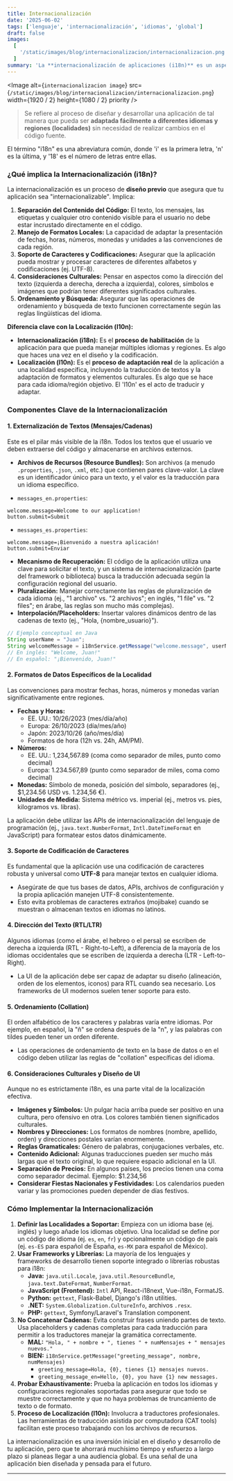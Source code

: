 ```yaml
---
title: Internacionalización
date: '2025-06-02'
tags: ['lenguaje', 'internacionalización', 'idiomas', 'global']
draft: false
images:
  [
    '/static/images/blog/internacionalizacion/internacionalizacion.png'
  ]
summary: 'La **internacionalización de aplicaciones (i18n)** es un aspecto crucial en el desarrollo de software hoy en día, especialmente en un mundo globalizado'
---
```


<Image
  alt={`internacionalizacion image`}
  src={`/static/images/blog/internacionalizacion/internacionalizacion.png`}
  width={1920 / 2}
  height={1080 / 2}
  priority
/>

>Se refiere al proceso de diseñar y desarrollar una aplicación de tal manera que pueda ser **adaptada fácilmente a diferentes idiomas y regiones (localidades)** sin necesidad de realizar cambios en el código fuente.

El término "i18n" es una abreviatura común, donde 'i' es la primera letra, 'n' es la última, y '18' es el número de letras entre ellas.

### ¿Qué implica la Internacionalización (i18n)?

La internacionalización es un proceso de **diseño previo** que asegura que tu aplicación sea "internacionalizable". Implica:

1.  **Separación del Contenido del Código:** El texto, los mensajes, las etiquetas y cualquier otro contenido visible para el usuario no debe estar incrustado directamente en el código.
2.  **Manejo de Formatos Locales:** La capacidad de adaptar la presentación de fechas, horas, números, monedas y unidades a las convenciones de cada región.
3.  **Soporte de Caracteres y Codificaciones:** Asegurar que la aplicación pueda mostrar y procesar caracteres de diferentes alfabetos y codificaciones (ej. UTF-8).
4.  **Consideraciones Culturales:** Pensar en aspectos como la dirección del texto (izquierda a derecha, derecha a izquierda), colores, símbolos e imágenes que podrían tener diferentes significados culturales.
5.  **Ordenamiento y Búsqueda:** Asegurar que las operaciones de ordenamiento y búsqueda de texto funcionen correctamente según las reglas lingüísticas del idioma.

**Diferencia clave con la Localización (l10n):**

* **Internacionalización (i18n):** Es el **proceso de habilitación** de la aplicación para que pueda manejar múltiples idiomas y regiones. Es algo que haces una vez en el diseño y la codificación.
* **Localización (l10n):** Es el **proceso de adaptación real** de la aplicación a una localidad específica, incluyendo la traducción de textos y la adaptación de formatos y elementos culturales. Es algo que se hace para cada idioma/región objetivo. El 'l10n' es el acto de traducir y adaptar.

### Componentes Clave de la Internacionalización

#### 1\. Externalización de Textos (Mensajes/Cadenas)

Este es el pilar más visible de la i18n. Todos los textos que el usuario ve deben extraerse del código y almacenarse en archivos externos.

- **Archivos de Recursos (Resource Bundles):** Son archivos (a menudo `.properties`, `.json`, `.xml`, etc.) que contienen pares clave-valor. La clave es un identificador único para un texto, y el valor es la traducción para un idioma específico.

- `messages_en.properties`:
```
welcome.message=Welcome to our application!
button.submit=Submit
```
- `messages_es.properties`:
```
welcome.message=¡Bienvenido a nuestra aplicación!
button.submit=Enviar
```
- **Mecanismo de Recuperación:** El código de la aplicación utiliza una clave para solicitar el texto, y un sistema de internacionalización (parte del framework o biblioteca) busca la traducción adecuada según la configuración regional del usuario.
- **Pluralización:** Manejar correctamente las reglas de pluralización de cada idioma (ej., "1 archivo" vs. "2 archivos"; en inglés, "1 file" vs. "2 files"; en árabe, las reglas son mucho más complejas).
- **Interpolación/Placeholders:** Insertar valores dinámicos dentro de las cadenas de texto (ej., "Hola, {nombre_usuario}").

```java
// Ejemplo conceptual en Java
String userName = "Juan";
String welcomeMessage = i18nService.getMessage("welcome.message", userName);
// En inglés: "Welcome, Juan!"
// En español: "¡Bienvenido, Juan!"
```

#### 2\. Formatos de Datos Específicos de la Localidad

Las convenciones para mostrar fechas, horas, números y monedas varían significativamente entre regiones.

- **Fechas y Horas:**
  - EE. UU.: 10/26/2023 (mes/día/año)
  - Europa: 26/10/2023 (día/mes/año)
  - Japón: 2023/10/26 (año/mes/día)
  - Formatos de hora (12h vs. 24h, AM/PM).
- **Números:**
  - EE. UU.: 1,234,567.89 (coma como separador de miles, punto como decimal)
  - Europa: 1.234.567,89 (punto como separador de miles, coma como decimal)
- **Monedas:** Símbolo de moneda, posición del símbolo, separadores (ej., $1,234.56 USD vs. 1.234,56 €).
- **Unidades de Medida:** Sistema métrico vs. imperial (ej., metros vs. pies, kilogramos vs. libras).

La aplicación debe utilizar las APIs de internacionalización del lenguaje de programación (ej., `java.text.NumberFormat`, `Intl.DateTimeFormat` en JavaScript) para formatear estos datos dinámicamente.

#### 3\. Soporte de Codificación de Caracteres

Es fundamental que la aplicación use una codificación de caracteres robusta y universal como **UTF-8** para manejar textos en cualquier idioma.

- Asegúrate de que tus bases de datos, APIs, archivos de configuración y la propia aplicación manejen UTF-8 consistentemente.
- Esto evita problemas de caracteres extraños (mojibake) cuando se muestran o almacenan textos en idiomas no latinos.

#### 4\. Dirección del Texto (RTL/LTR)

Algunos idiomas (como el árabe, el hebreo o el persa) se escriben de derecha a izquierda (RTL - Right-to-Left), a diferencia de la mayoría de los idiomas occidentales que se escriben de izquierda a derecha (LTR - Left-to-Right).

- La UI de la aplicación debe ser capaz de adaptar su diseño (alineación, orden de los elementos, iconos) para RTL cuando sea necesario. Los frameworks de UI modernos suelen tener soporte para esto.

#### 5\. Ordenamiento (Collation)

El orden alfabético de los caracteres y palabras varía entre idiomas. Por ejemplo, en español, la "ñ" se ordena después de la "n", y las palabras con tildes pueden tener un orden diferente.

- Las operaciones de ordenamiento de texto en la base de datos o en el código deben utilizar las reglas de "collation" específicas del idioma.

#### 6\. Consideraciones Culturales y Diseño de UI

Aunque no es estrictamente i18n, es una parte vital de la localización efectiva.

- **Imágenes y Símbolos:** Un pulgar hacia arriba puede ser positivo en una cultura, pero ofensivo en otra. Los colores también tienen significados culturales.
- **Nombres y Direcciones:** Los formatos de nombres (nombre, apellido, orden) y direcciones postales varían enormemente.
- **Reglas Gramaticales:** Género de palabras, conjugaciones verbales, etc.
- **Contenido Adicional:** Algunas traducciones pueden ser mucho más largas que el texto original, lo que requiere espacio adicional en la UI.
- **Separación de Precios:** En algunos países, los precios tienen una coma como separador decimal. Ejemplo: $1.234,56
- **Considerar Fiestas Nacionales y Festividades:** Los calendarios pueden variar y las promociones pueden depender de días festivos.

### Cómo Implementar la Internacionalización

1.  **Definir las Localidades a Soportar:** Empieza con un idioma base (ej. inglés) y luego añade los idiomas objetivo. Una localidad se define por un código de idioma (ej. `es`, `en`, `fr`) y opcionalmente un código de país (ej. `es-ES` para español de España, `es-MX` para español de México).
2.  **Usar Frameworks y Librerías:** La mayoría de los lenguajes y frameworks de desarrollo tienen soporte integrado o librerías robustas para i18n:
    - **Java:** `java.util.Locale`, `java.util.ResourceBundle`, `java.text.DateFormat`, `NumberFormat`.
    - **JavaScript (Frontend):** `Intl` API, React-i18next, Vue-i18n, FormatJS.
    - **Python:** `gettext`, Flask-Babel, Django's i18n utilities.
    - **.NET:** `System.Globalization.CultureInfo`, archivos `.resx`.
    - **PHP:** `gettext`, Symfony/Laravel's Translation component.
3.  **No Concatenar Cadenas:** Evita construir frases uniendo partes de texto. Usa placeholders y cadenas completas para cada traducción para permitir a los traductores manejar la gramática correctamente.
    - **MAL:** `"Hola, " + nombre + ", tienes " + numMensajes + " mensajes nuevos."`
    - **BIEN:** `i18nService.getMessage("greeting_message", nombre, numMensajes)`
        - `greeting_message=Hola, {0}, tienes {1} mensajes nuevos.`
        - `greeting_message_en=Hello, {0}, you have {1} new messages.`
4.  **Probar Exhaustivamente:** Prueba la aplicación en todos los idiomas y configuraciones regionales soportadas para asegurar que todo se muestre correctamente y que no haya problemas de truncamiento de texto o de formato.
5.  **Proceso de Localización (l10n):** Involucra a traductores profesionales. Las herramientas de traducción asistida por computadora (CAT tools) facilitan este proceso trabajando con los archivos de recursos.

La internacionalización es una inversión inicial en el diseño y desarrollo de tu aplicación, pero que te ahorrará muchísimo tiempo y esfuerzo a largo plazo si planeas llegar a una audiencia global. Es una señal de una aplicación bien diseñada y pensada para el futuro.


---